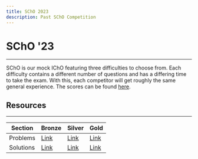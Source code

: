 ```yaml
---
title: SChO 2023
description: Past SChO Competition
---
```


# SChO '23

---

SChO is our mock IChO featuring three difficulties to choose from.
Each difficulty contains a different number of questions and has a differing time to take the exam.
With this, each competitor will get roughly the same general experience.
The scores can be found [here](https://docs.google.com/spreadsheets/d/1Poh-z74ZNpZIuPwk0PZg0CqcXPCxQXcjP5ifvqedeZQ/edit?usp=sharing).

<Youtube title="Awards Ceremony" youtubeId="iZq2ybjOtQs" />

## Resources

---

| Section   | Bronze                                                                                                   | Silver                                                                                                                                      | Gold                                                                                                     |
| --------- | -------------------------------------------------------------------------------------------------------- | ------------------------------------------------------------------------------------------------------------------------------------------- | -------------------------------------------------------------------------------------------------------- |
| Problems  | [Link](https://drive.google.com/file/d/1k2LrgFzvdrtOgw3ATYj6rYZypcdL6w12/view?usp=sharing)               | [Link](https://drive.google.com/file/d/19Sf2-MdmF0cpIctxHZkYwl0B6p_MR_FX/view?usp=sharing)                                                  | [Link](https://drive.google.com/file/d/1wEKNa5nrxefMmpThvw487JHMeLrC0_ax/view?usp=sharing)               |
| Solutions | [Link](https://docs.google.com/document/d/1a5qiSDLw_vlZNgp-FCqlbMCiSp4p-wkeicp26Nihj4I/edit?usp=sharing) | [Link](https://docs.google.com/document/d/1XIIYziGHSV1-E25dRCbW3PcyCexm_XGm/edit?usp=sharing&ouid=105040171008294808343&rtpof=true&sd=true) | [Link](https://docs.google.com/document/d/1HOKANC4tNhJBPOz0HoA8swLUL7unOSoF-fUY5zBAfP4/edit?usp=sharing) |
